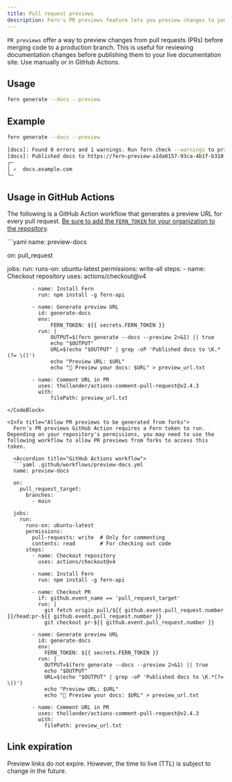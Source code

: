 ```yaml
---
title: Pull request previews
description: Fern's PR previews feature lets you preview changes to your docs from pull requests before merging to the live docs site. Use manually or in GitHub Actions.
---
```


`PR previews` offer a way to preview changes from pull requests (PRs) before merging code to a production branch. This is useful for reviewing documentation changes before publishing them to your live documentation site. Use manually or in GitHub Actions.

## Usage

```bash
fern generate --docs --preview
```

## Example

```bash
fern generate --docs --preview

[docs]: Found 0 errors and 1 warnings. Run fern check --warnings to print out the warnings.
[docs]: Published docs to https://fern-preview-a1da0157-93ca-4b1f-b310-8dd34fb891ca.docs.buildwithfern.com
┌─
│ ✓  docs.example.com
└─
```

## Usage in GitHub Actions  

The following is a GitHub Action workflow that generates a preview URL for every pull request. [Be sure to add the `FERN_TOKEN` for your organization to the repository](/learn/cli-api/cli-reference/commands#fern-token). 

<CodeBlock title = ".github/workflows/preview-docs.yml">
```yaml
name: preview-docs

on:
  pull_request

jobs:
    run:
        runs-on: ubuntu-latest
        permissions: write-all
        steps:
            - name: Checkout repository
              uses: actions/checkout@v4

            - name: Install Fern
              run: npm install -g fern-api

            - name: Generate preview URL
              id: generate-docs
              env:
                  FERN_TOKEN: ${{ secrets.FERN_TOKEN }}
              run: |
                  OUTPUT=$(fern generate --docs --preview 2>&1) || true
                  echo "$OUTPUT"
                  URL=$(echo "$OUTPUT" | grep -oP 'Published docs to \K.*(?= \()')
                  echo "Preview URL: $URL"
                  echo "🌿 Preview your docs: $URL" > preview_url.txt

            - name: Comment URL in PR
              uses: thollander/actions-comment-pull-request@v2.4.3
              with:
                  filePath: preview_url.txt
```
</CodeBlock>

<Info title="Allow PR previews to be generated from forks">
  Fern's PR previews GitHub Action requires a Fern token to run. Depending on your repository's permissions, you may need to use the following workflow to allow PR previews from forks to access this token.
  
  <Accordion title="GitHub Actions workflow">
  ```yaml .github/workflows/preview-docs.yml
  name: preview-docs

  on:
    pull_request_target:
      branches:
        - main

  jobs:
    run:
      runs-on: ubuntu-latest
      permissions:
        pull-requests: write  # Only for commenting
        contents: read        # For checking out code
      steps:
        - name: Checkout repository
          uses: actions/checkout@v4

        - name: Install Fern
          run: npm install -g fern-api

        - name: Checkout PR
          if: github.event_name == 'pull_request_target'
          run: |
            git fetch origin pull/${{ github.event.pull_request.number }}/head:pr-${{ github.event.pull_request.number }}
            git checkout pr-${{ github.event.pull_request.number }}    

        - name: Generate preview URL
          id: generate-docs
          env:
            FERN_TOKEN: ${{ secrets.FERN_TOKEN }}
          run: |
            OUTPUT=$(fern generate --docs --preview 2>&1) || true
            echo "$OUTPUT"
            URL=$(echo "$OUTPUT" | grep -oP 'Published docs to \K.*(?= \()')
            echo "Preview URL: $URL"
            echo "🌿 Preview your docs: $URL" > preview_url.txt

        - name: Comment URL in PR
          uses: thollander/actions-comment-pull-request@v2.4.3
          with:
            filePath: preview_url.txt
  ```
  </Accordion>
</Info>

## Link expiration

Preview links do not expire. However, the time to live (TTL) is subject to change in the future.
